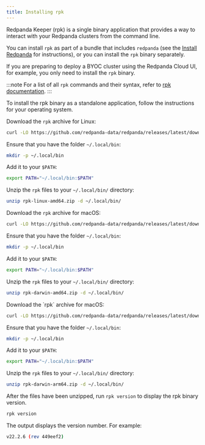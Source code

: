 ```yaml
---
title: Installing rpk
---
```



Redpanda Keeper (rpk) is a single binary application that provides a way to interact with your Redpanda clusters from the command line. 

You can install `rpk` as part of a bundle that includes `redpanda` (see the [Install Redpanda](../) for instructions), or you can install the `rpk` binary separately. 

If you are preparing to deploy a BYOC cluster using the Redpanda Cloud UI, for example, you only need to install the `rpk` binary.

:::note
For a list of all `rpk` commands and their syntax, refer to [rpk documentation](../../reference/rpk).
:::

To install the rpk binary as a standalone application, follow the instructions for your operating system.

<Tabs>
  <TabItem value="ubuntu" label="Linux" default>

Download the `rpk` archive for Linux:

```bash
curl -LO https://github.com/redpanda-data/redpanda/releases/latest/download/rpk-linux-amd64.zip
```

Ensure that you have the folder `~/.local/bin`:

```bash
mkdir -p ~/.local/bin
```

Add it to your `$PATH`:

```bash
export PATH="~/.local/bin:$PATH"
```

Unzip the `rpk` files to your `~/.local/bin/` directory:

```bash
unzip rpk-linux-amd64.zip -d ~/.local/bin/
```

  </TabItem>

  <TabItem value="macos" label="macOS" default>

  <Tabs>
    <TabItem value="intelmac" label="Intel macOS" default>  

Download the `rpk` archive for macOS:

```bash
curl -LO https://github.com/redpanda-data/redpanda/releases/latest/download/rpk-darwin-amd64.zip
```

Ensure that you have the folder `~/.local/bin`:

```bash
mkdir -p ~/.local/bin
```

Add it to your `$PATH`:

```bash
export PATH="~/.local/bin:$PATH"
```

  Unzip the `rpk` files to your `~/.local/bin/` directory:

```bash
unzip rpk-darwin-amd64.zip -d ~/.local/bin/
```

  </TabItem>

  <TabItem value="applesilicon" label="Apple Silicon" default>
  Download the `rpk` archive for macOS:

```bash
curl -LO https://github.com/redpanda-data/redpanda/releases/latest/download/rpk-darwin-arm64.zip
```

Ensure that you have the folder `~/.local/bin`:

```bash
mkdir -p ~/.local/bin
```

Add it to your `$PATH`:

```bash
export PATH="~/.local/bin:$PATH"
```

Unzip the `rpk` files to your `~/.local/bin/` directory:

```bash
unzip rpk-darwin-arm64.zip -d ~/.local/bin/
```
</TabItem>
</Tabs>

  </TabItem>
</Tabs>

After the files have been unzipped, run `rpk version` to display the rpk binary version.

```bash
rpk version
```

The output displays the version number. For example: 

```bash
v22.2.6 (rev 449eef2)
```